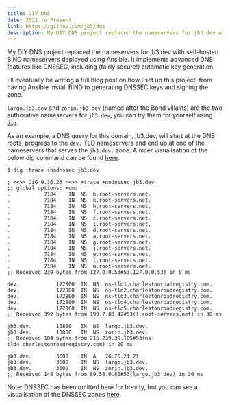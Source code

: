 ```yaml
---
title: DIY DNS
date: 2021 to Present
link: https://github.com/jb3/dns
description: My DIY DNS project replaced the nameservers for jb3.dev with self-hosted BIND nameservers deployed using Ansible. It implements advanced DNS features like DNSSEC, including (fairly secure!) automatic key generation.
---
```


My DIY DNS project replaced the nameservers for jb3.dev with self-hosted BIND nameservers deployed using Ansible. It implements advanced DNS features like DNSSEC, including (fairly secure!) automatic key generation.

I'll eventually be writing a full blog post on how I set up this project, from having Ansible install BIND to generating DNSSEC keys and signing the zone.

`largo.jb3.dev` and `zorin.jb3.dev` (named after the Bond villains) are the two authorative nameservers for `jb3.dev`, you can try them for yourself using [`dig`](https://linux.die.net/man/1/dig).

As an example, a DNS query for this domain, jb3.dev, will start at the DNS roots, progress to the `dev.` TLD nameservers and end up at one of the nameservers that serves the `jb3.dev.` zone. A nicer visualisation of the below dig command can be found [here](https://dns-lookup.jvns.ca/trace.html#jb3.dev).

```shell title="jb3.zone"
$ dig +trace +nodnssec jb3.dev

; <<>> DiG 9.16.23 <<>> +trace +nodnssec jb3.dev
;; global options: +cmd
.			7184	IN	NS	b.root-servers.net.
.			7184	IN	NS	k.root-servers.net.
.			7184	IN	NS	h.root-servers.net.
.			7184	IN	NS	f.root-servers.net.
.			7184	IN	NS	c.root-servers.net.
.			7184	IN	NS	i.root-servers.net.
.			7184	IN	NS	d.root-servers.net.
.			7184	IN	NS	a.root-servers.net.
.			7184	IN	NS	g.root-servers.net.
.			7184	IN	NS	j.root-servers.net.
.			7184	IN	NS	e.root-servers.net.
.			7184	IN	NS	l.root-servers.net.
.			7184	IN	NS	m.root-servers.net.
;; Received 239 bytes from 127.0.0.53#53(127.0.0.53) in 0 ms

dev.			172800	IN	NS	ns-tld1.charlestonroadregistry.com.
dev.			172800	IN	NS	ns-tld2.charlestonroadregistry.com.
dev.			172800	IN	NS	ns-tld3.charlestonroadregistry.com.
dev.			172800	IN	NS	ns-tld4.charlestonroadregistry.com.
dev.			172800	IN	NS	ns-tld5.charlestonroadregistry.com.
;; Received 392 bytes from 199.7.83.42#53(l.root-servers.net) in 30 ms

jb3.dev.		10800	IN	NS	largo.jb3.dev.
jb3.dev.		10800	IN	NS	zorin.jb3.dev.
;; Received 104 bytes from 216.239.38.105#53(ns-tld4.charlestonroadregistry.com) in 20 ms

jb3.dev.		3600	IN	A	76.76.21.21
jb3.dev.		3600	IN	NS	largo.jb3.dev.
jb3.dev.		3600	IN	NS	zorin.jb3.dev.
;; Received 148 bytes from 89.58.0.80#53(largo.jb3.dev) in 30 ms
```

Note: DNSSEC has been omitted here for brevity, but you can see a visualisation of the DNSSEC zones [here](https://dnsviz.net/d/jb3.dev/dnssec/).
